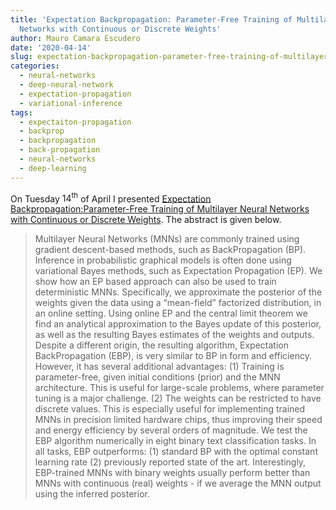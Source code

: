 ```yaml
---
title: 'Expectation Backpropagation: Parameter-Free Training of Multilayer Neural
  Networks with Continuous or Discrete Weights'
author: Mauro Camara Escudero
date: '2020-04-14'
slug: expectation-backpropagation-parameter-free-training-of-multilayer-neural-networks-with-continuous-or-discrete-weights
categories:
  - neural-networks
  - deep-neural-network
  - expectation-propagation
  - variational-inference
tags:
  - expectaiton-propagation
  - backprop
  - backpropagation
  - back-propagation
  - neural-networks
  - deep-learning
---
```


On Tuesday $14^{\text{th}}$ of April I presented [Expectation Backpropagation:Parameter-Free
Training of Multilayer Neural Networks with
Continuous or Discrete Weights](https://papers.nips.cc/paper/5269-expectation-backpropagation-parameter-free-training-of-multilayer-neural-networks-with-continuous-or-discrete-weights.pdf). The abstract is given below.

> Multilayer Neural Networks (MNNs) are commonly trained using gradient
descent-based methods, such as BackPropagation (BP). Inference in probabilistic
graphical models is often done using variational Bayes methods, such as Expectation Propagation (EP). We show how an EP based approach can also be used
to train deterministic MNNs. Specifically, we approximate the posterior of the
weights given the data using a “mean-field” factorized distribution, in an online
setting. Using online EP and the central limit theorem we find an analytical approximation to the Bayes update of this posterior, as well as the resulting Bayes
estimates of the weights and outputs.
Despite a different origin, the resulting algorithm, Expectation BackPropagation
(EBP), is very similar to BP in form and efficiency. However, it has several additional advantages: (1) Training is parameter-free, given initial conditions (prior)
and the MNN architecture. This is useful for large-scale problems, where parameter tuning is a major challenge. (2) The weights can be restricted to have discrete
values. This is especially useful for implementing trained MNNs in precision limited hardware chips, thus improving their speed and energy efficiency by several
orders of magnitude.
We test the EBP algorithm numerically in eight binary text classification tasks.
In all tasks, EBP outperforms: (1) standard BP with the optimal constant learning
rate (2) previously reported state of the art. Interestingly, EBP-trained MNNs with
binary weights usually perform better than MNNs with continuous (real) weights
- if we average the MNN output using the inferred posterior.